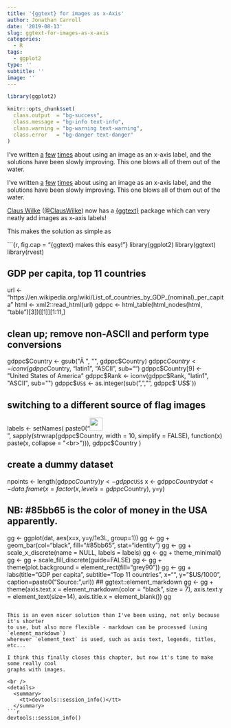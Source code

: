 ```yaml
---
title: '{ggtext} for images as x-Axis'
author: Jonathan Carroll
date: '2019-08-13'
slug: ggtext-for-images-as-x-axis
categories:
  - R
tags:
  - ggplot2
type: ''
subtitle: ''
image: ''
---
```


```r
library(ggplot2)

knitr::opts_chunk$set(
  class.output  = "bg-success",
  class.message = "bg-info text-info",
  class.warning = "bg-warning text-warning",
  class.error   = "bg-danger text-danger"
)
```

I've written [a](https://jcarroll.com.au/2016/06/02/images-as-x-axis-labels/)
[few](https://jcarroll.com.au/2016/06/03/images-as-x-axis-labels-updated/)
[times](https://jcarroll.com.au/2018/10/16/even-more-images-as-x-axis-labels/)
about using an image as an x-axis label, and the solutions have been slowly
improving. This one blows all of them out of the water.

<!--more-->

I've written [a](https://jcarroll.com.au/2016/06/02/images-as-x-axis-labels/)
[few](https://jcarroll.com.au/2016/06/03/images-as-x-axis-labels-updated/)
[times](https://jcarroll.com.au/2018/10/16/even-more-images-as-x-axis-labels/)
about using an image as an x-axis label, and the solutions have been slowly
improving. This one blows all of them out of the water.

[Claus Wilke](https://github.com/clauswilke) ([\@ClausWilke](https://twitter.com/ClausWilke)) 
now has a [{ggtext}](https://github.com/clauswilke/ggtext) package which can very 
neatly add images as x-axis labels!

This makes the solution as simple as

```{r, fig.cap = "{ggtext} makes this easy!"}
library(ggplot2)
library(ggtext)
library(rvest)

## GDP per capita, top 11 countries
url      <- "https://en.wikipedia.org/wiki/List_of_countries_by_GDP_(nominal)_per_capita"
html     <- xml2::read_html(url)
gdppc    <- html_table(html_nodes(html, "table")[3])[[1]][1:11,]

## clean up; remove non-ASCII and perform type conversions
gdppc$Country <- gsub("Â ", "", gdppc$Country)
gdppc$Country <- iconv(gdppc$Country, "latin1", "ASCII", sub="")
gdppc$Country[9] <- "United States of America"
gdppc$Rank    <- iconv(gdppc$Rank,    "latin1", "ASCII", sub="")
gdppc$`US$`   <- as.integer(sub(",", "", gdppc$`US$`))

## switching to a different source of flag images
labels <- setNames(
  paste0("<img src='http://www.senojflags.com/images/country-flag-icons/", 
         gsub(" ", "-", gdppc$Country), "-Flag.png'  width='30' /><br>", 
         sapply(strwrap(gdppc$Country, width = 10, simplify = FALSE), 
                function(x) paste(x, collapse = "<br>"))),
  gdppc$Country
)

## create a dummy dataset
npoints <- length(gdppc$Country)
y       <- gdppc$`US$`
x       <- gdppc$Country
dat     <- data.frame(x=factor(x, levels=gdppc$Country), y=y)

## NB: #85bb65 is the color of money in the USA apparently.
gg <- ggplot(dat, aes(x=x, y=y/1e3L, group=1)) 
gg <- gg + geom_bar(col="black", fill="#85bb65", stat="identity")
gg <- gg + scale_x_discrete(name = NULL, labels = labels)
gg <- gg + theme_minimal()
gg <- gg + scale_fill_discrete(guide=FALSE)
gg <- gg + theme(plot.background = element_rect(fill="grey90"))
gg <- gg + labs(title="GDP per capita", 
                subtitle="Top 11 countries", 
                x="", y="$US/1000", 
                caption=paste0("Source: ",url))
## ggtext::element_markdown
gg <- gg + theme(axis.text.x  = element_markdown(color = "black", size = 7), 
                 axis.text.y  = element_text(size=14),
                 axis.title.x = element_blank())
gg
```

This is an even nicer solution than I've been using, not only because it's shorter 
to use, but also more flexible - markdown can be processed (using `element_markdown`) 
wherever `element_text` is used, such as axis text, legends, titles, etc...

I think this finally closes this chapter, but now it's time to make some really cool 
graphs with images.

<br />
<details>
  <summary>
    <tt>devtools::session_info()</tt>
  </summary>
```r
devtools::session_info()
```
</details>
<br />
